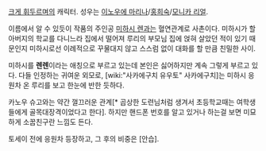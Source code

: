 [[크게 휘두르며]]의 캐릭터. 성우는 [[이노우에 마리나]]/[[홍희숙]]/[[모니카 리얼]].

이름에서 알 수 있듯이 작품의 주인공 [[미하시 렌]]과는 혈연관계로 사촌이다. 미하시가 할아버지의 학교를 다니느라 집에서 떨어져 루리의 부모님 집에 얹혀 살았던 적이 있기 때문인지 미하시로선 이례적으로 꾸물대지 않고 스스럼 없이 대화를 할 만큼 친밀한 사이. 

미하시를 '''렌렌'''이라는 애칭으로 부르고 있는데 본인은 싫어하지만 계속 그렇게 부르고 있다. 다들 인정하는 귀여운 외모로, [wiki:"사카에구치 유우토" 사카에구치]는 미하시 응원차 온 루리를 보고 한눈에 반한 듯하다.

카노우 슈고와는 약간 껄끄러운 관계[* 곱상한 도련님처럼 생겨서 초등학교때는 여학생들에게 골목대장격이었다고 한다]. 하지만 핸드폰 번호를 알고 있거나 하는걸 보면 미묘하게 소꿉친구란 느낌도 든다. 

토세이 전에 응원차 등장하고, 그 후의 비중은 [안습].

